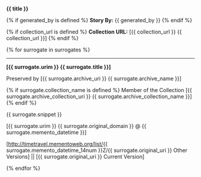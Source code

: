 
'''{{ title }}'''

{% if generated_by is defined %}
'''Story By:''' {{ generated_by }}
{% endif %}

{% if collection_url is defined %}
'''Collection URL:''' [{{ collection_url }} {{ collection_url }}]
{% endif %}

{% for surrogate in surrogates %}

----

'''[{{ surrogate.urim }} {{ surrogate.title }}]'''

Preserved by [{{ surrogate.archive_uri }} {{ surrogate.archive_name }}]

{% if surrogate.collection_name is defined %}
Member of the Collection [{{ surrogate.archive_collection_uri }} {{ surrogate.archive_collection_name }}]
{% endif %}

{{ surrogate.snippet }}

[{{ surrogate.urim }} {{ surrogate.original_domain }}  @  {{ surrogate.memento_datetime }}]

[http://timetravel.mementoweb.org/list/{{ surrogate.memento_datetime_14num }}Z/{{ surrogate.original_uri }} Other Versions] || [{{ surrogate.original_uri }} Current Version]

{% endfor %}
